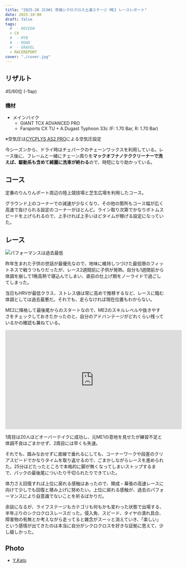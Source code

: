 ```yaml
---
title: "2025-26 JCX#1 茨城シクロクロス土浦ステージ ME2 レースレポート"
date: 2025-10-08
draft: false
tags:
  #  - REVIEW
  - CX
  #  - MTB
  #  - ROAD
  #  - GRAVEL
  - RACEREPORT
cover: "./cover.jpg"
---
```


## リザルト

45/60位 (-1lap)

### 機材

- メインバイク
  - GIANT TCX ADVANCED PRO
  - Farsports CX TU + A.Dugast Typhoon 33c (F: 1.70 Bar, R: 1.70 Bar)

※空気圧は[CYCPLYS AS2 PRO](https://amzn.to/3XXh90k)による空気圧設定

<Amzn asin="B0CNPDJQYT" />

今シーズンから、ドライ時はチェパークのチェーンワックスを利用している。レース後に、フレームと一緒にチェーン周りを**マックオフナノテククリーナーで洗えば、駆動系も含めて綺麗に洗車が終わる**ので、時短になり助かっている。

<Amzn asin="B0C4NVS7TB" />

## コース

定番のりんりんポート周辺の陸上競技場と芝生広場を利用したコース。

グラウンド上のコーナーでの減速が少なくなり、その他の箇所もコース幅が広く高速で抜けられる設定のコーナーがほとんど。ライン取り次第でかなりボトムスピードを上げられるので、上手ければ上手いほどタイムが稼げる設定になっていた。

## レース

![パフォーマンスは過去最低](./cover.jpg)

昨年生まれた子供の世話が最優先なので、地味に維持しつづけた最低限のフィットネスで戦うつもりだったが、レース2週間前に子供が発熱。自分も1週間前から体調を崩して1晩高熱で寝込んでしまい、直前の仕上げ期をノーライドで過ごしてしまった。

当日もHRVが最低クラス、ストレス値は常に高めで推移するなど、レースに臨む体調としては過去最悪だ。それでも、走らなければ現在位置もわからない。

ME2に降格して最後尾からのスタートなので、ME2のスキルレベルや抜きやすさをチェックしておきたかったのと、自分のアドバンテージがどれくらい残っているかの確認も兼ねている。

<iframe width="560" height="315" src="https://www.youtube.com/embed/0TbKSfDpQP4?si=pLg3rPDUTCv_mD60" title="YouTube video player" frameborder="0" allow="accelerometer; autoplay; clipboard-write; encrypted-media; gyroscope; picture-in-picture; web-share" referrerpolicy="strict-origin-when-cross-origin" allowfullscreen></iframe>

1周目は20人ほどオーバーテイクに成功し、元ME1の意地を見せたが練習不足と体調不良はごまかせず、2周目には早くも失速。

それでも、踏みなおせずに直線で垂れるにしても、コーナーワークや段差のクリアスピードでかなりタイムを取り返せるので、ごまかしながらレースを進められた。25分ほどたったところで本格的に脚が無くなってしまいストップするまで、パックの最後尾についたり千切られたりできていた。

体力さえ回復すれば上位に戻れる感触はあったので、開成・幕張の高速レースに向けて少しでも回復と積み上げに努めたい。上位に戻れる感触が、過去のパフォーマンスにより自意識でないことを祈るばかりだ。

余談になるが、ライフステージもカテゴリも何もかも変わった状態で出場する、半年ぶりのシクロクロスレースだった。侵入角、スピード、タイヤの潰れ具合、障害物の有無とか考えながら走ってると雑念がスーッと消えていき、「楽しい」という感情が出てきたのは本当に自分がシクロクロスを好きな証拠に思えて、少し嬉しかった。

## Photo

- [Y.Kato](https://x.com/kaytoyoshitaka)
